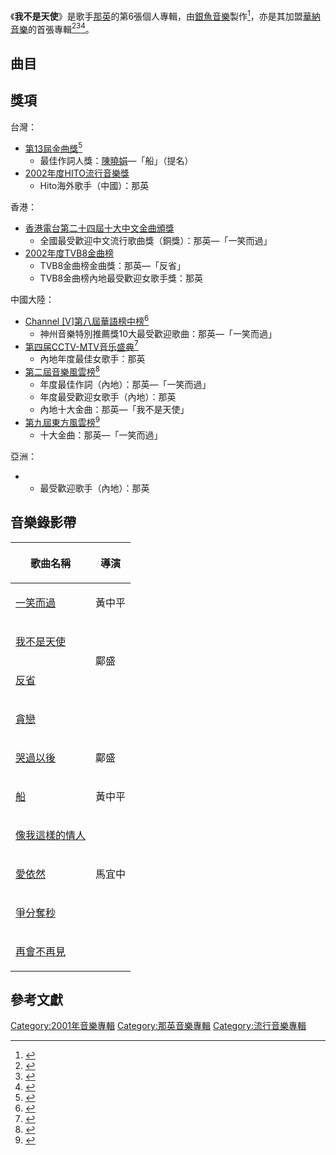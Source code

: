{{Infobox Album
|  Name        = 我不是天使
|  Type        = [[專輯|專輯]]
|  Artist      = [[那英|那英]]
|  Cover       = 
|  Released    = 2001年9月20日
|  Recorded    = 
|  Genre       = [[國語流行音樂|國語流行音樂]]
|  Length      = 
|  Label       = [[華納音樂_(台灣)|華納音樂]]
|  Number      =
|  Producer    = 
|  Last album  =  [[那英精選－知英情歌|那英精選－知英情歌]] <br />(2001年)
|  This album  = '''我不是天使''' <br />(2001年)
|  Next album  = [[那英全經典|那英全經典]] <br />(2002年)
}}

《'''我不是天使'''》是歌手[[那英|那英]]的第6張個人專輯，由[[邱瓈寬|銀魚音樂]]製作<ref>{{Cite web |url=http://isrc.ncl.edu.tw/music_view.aspx?item=2292 |title=《我不是天使》專輯資料 |author=ISRC }}</ref>，亦是其加盟[[華納音樂_(台灣)|華納音樂]]的首張專輯<ref>{{Cite web |url=https://y.qq.com/n/yqq/album/002yUcCR37Oshp.html |title=《我不是天使》 |author=QQ音樂 |access-date=2021-02-17 |archive-date=2020-10-23 |archive-url=https://web.archive.org/web/20201023220032/https://y.qq.com/n/yqq/album/002yUcCR37Oshp.html |dead-url=no }}</ref><ref>{{Cite web |url=http://ent.163.com/edit/010918/010918_101572.html |title=那英：《我不是天使》 |author=網易娛樂 |access-date=2021-02-18 |archive-date=2007-03-13 |archive-url=https://web.archive.org/web/20070313113251/http://ent.163.com/edit/010918/010918_101572.html |dead-url=no }}</ref><ref>{{Cite web |url=http://www.cctv.com/entertainment/musiccd/70.html |title=那英《我不是天使》 |author=CCTV |access-date=2021-09-27 |archive-date=2021-09-27 |archive-url=https://web.archive.org/web/20210927013033/http://www.cctv.com/entertainment/musiccd/70.html |dead-url=no }}</ref>。

== 曲目 ==
{{Tracklist
| collapsed = 
| headline = 台灣版<ref>{{Cite web |url=https://www.discogs.com/%E9%82%A3%E8%8B%B1-%E6%88%91%E4%B8%8D%E6%98%AF%E5%A4%A9%E4%BD%BF/release/10787558 |title=《我不是天使》台灣版 |author=Discogs |access-date=2021-02-14 |archive-date=2021-02-26 |archive-url=https://web.archive.org/web/20210226184247/https://www.discogs.com/%E9%82%A3%E8%8B%B1-%E6%88%91%E4%B8%8D%E6%98%AF%E5%A4%A9%E4%BD%BF/release/10787558 |dead-url=no }}</ref>、中國大陸版<ref>{{Cite web |url=https://www.discogs.com/%E9%82%A3%E8%8B%B1-%E6%88%91%E4%B8%8D%E6%98%AF%E5%A4%A9%E4%BD%BF/release/15683059 |title=《我不是天使》中國大陸版 |author=Discogs |access-date=2021-02-14 |archive-date=2021-03-02 |archive-url=https://web.archive.org/web/20210302034442/https://www.discogs.com/%E9%82%A3%E8%8B%B1-%E6%88%91%E4%B8%8D%E6%98%AF%E5%A4%A9%E4%BD%BF/release/15683059 |dead-url=no }}</ref>
| font_size = 
| total_length = 

| extra_column = 

| title1 = 一笑而過
| note1 = 
| longnote1 = 第二主打
| music1 = 劉國明、劉志文
| lyrics1 = 那英
| arranger1 = {{link-yue|Terence Teo|張瑞成}}
| producer1 = [[李偲菘|李偲菘]]
| extra1 = 
| length1 = 4:34

| title2 = 我不是天使
| note2 = 
| longnote2 = 第一主打
| music2 = [[伍佰|伍佰]]
| lyrics2 = 那英
| arranger2 = 王繼康
| producer2 = 伍佰
| extra2 = 
| length2 = 4:17

| title3 = 反省
| note3 =  
| longnote3 = 第四主打
| music3 = [[周傳雄|周傳雄]]
| lyrics3 = [[邱瓈寬|Kwan]]
| arranger3 = [[刘志远_(香港音乐人)|劉志遠]]
| producer3 = {{link-en|李振權 Jim Lee|Jim_Lee_(record_producer)}}
| extra3 = 
| length3 = 4:38

| title4 = 貪戀
| note4 = 
| longnote4 = 
| music4 = 劉沁
| lyrics4 = Ting（李文亭）
| arranger4 = [[洪敬堯|洪敬堯]]
| producer4 = 銀魚製作
| extra4 = 
| length4 = 4:06

| title5 = 哭過以後
| note5 = 
| longnote5 = 第五主打
| music5 = [[鄧智彰|鄧智彰]]
| lyrics5 = Kwan
| arranger5 = 劉志遠
| producer5 = 李振權 Jim Lee
| extra5 = 
| length5 = 4:06

| title6 = 船
| note6 = 
| longnote6 = 第三主打
| music6 = 陳曉娟
| lyrics6 = [[陳曉娟_(作曲人)|陳曉娟]]
| arranger6 = 王豫民
| producer6 = 銀魚製作
| extra6 = 
| length6 = 5:08

| title7 = 像我這樣的情人
| note7 =
| longnote7 = 
| music7 = [[深白色|深白色]]
| lyrics7 = [[林夕|林夕]]
| arranger7 = 劉志遠
| producer7 = 李振權 Jim Lee
| extra7 = 
| length7 = 3:58

| title8 = 愛依然
| note8 = 
| longnote8 = 第六主打
| music8 = 劉沁
| lyrics8 = 劉沁
| arranger8 = 陳飛午
| producer8 = 銀魚製作
| extra8 = 
| length8 = 4:42

| title9 = 爭分奪秒
| note9 = 
| longnote9 = 
| music9 = [[張亞東_(音樂人)|張亞東]]
| lyrics9 = Kwan
| arranger9 = 張亞東
| producer9 = 張亞東
| extra9 = 
| length9 = 3:45

| title10 = 再會不再見
| note10 = 
| longnote10 = 
| music10 = Aleksandar Masevski
| lyrics10 = 林夕
| arranger10 = 劉志遠
| producer10 = 李振權 Jim Lee
| extra10 = 
| length10 = 4:05
}}

==獎項==
台灣：
*[[第13屆金曲獎|第13屆金曲獎]]<ref>{{Cite web |url=https://www.bamid.gov.tw/information_176_64109.html |title=第十三屆金曲獎入圍名單 |author=文化部影視及流行音樂產業局 |access-date=2021-02-18 |archive-date=2018-04-28 |archive-url=https://web.archive.org/web/20180428180707/https://www.bamid.gov.tw/information_176_64109.html |dead-url=no }}</ref>
**最佳作詞人獎：[[陳曉娟_(作曲人)|陳曉娟]]—「船」（提名）
*[[2002年度HITO流行音樂獎頒獎典禮|2002年度HITO流行音樂獎]]
**Hito海外歌手（中國）：那英
香港：
*[[香港電台|香港電台]][[第二十四屆十大中文金曲得獎名單|第二十四屆十大中文金曲頒獎]]
**全國最受歡迎中文流行歌曲獎（銅獎）：那英—「一笑而過」
*[[2002年度TVB8金曲榜頒獎典禮得獎名單|2002年度TVB8金曲榜]]
**TVB8金曲榜金曲獎：那英—「反省」
**TVB8金曲榜內地最受歡迎女歌手獎：那英
中國大陸：
*[[Channel_V|Channel [V]]][[全球華語榜中榜|第八屆華語榜中榜]]<ref>{{Cite web |url=http://ent.sina.com.cn/p/i/2002-01-25/71052.html |title=神州音乐特别推荐奖--最受欢迎歌曲奖名单 |author=新浪娛樂 |access-date=2021-02-18 |archive-date=2020-07-19 |archive-url=https://web.archive.org/web/20200719225425/http://ent.sina.com.cn/p/i/2002-01-25/71052.html |dead-url=no }}</ref>
**神州音樂特別推薦獎10大最受歡迎歌曲：那英—「一笑而過」
*[[CCTV-MTV音乐盛典#第四届_(2002年)|第四届CCTV-MTV音乐盛典]]<ref>{{Cite web |url=http://ent.sina.com.cn/2002-07-27/004593037.html |title=CCTV-MTV音乐盛典举行 众多大奖揭晓 |author=新浪娛樂 |access-date=2021-02-18 |archive-date=2016-01-24 |archive-url=https://web.archive.org/web/20160124142703/http://ent.sina.com.cn/2002-07-27/004593037.html |dead-url=no }}</ref>
**內地年度最佳女歌手：那英
*[[2002年度音樂風雲榜頒獎盛典得獎名單|第二屆音樂風雲榜]]<ref>{{Cite web |url=http://ent.sina.com.cn/p/i/2002-03-24/77090.html |title=第二届音乐风云榜颁奖盛典举行 各奖项揭晓 |author=新浪娛樂 |access-date=2021-02-18 |archive-date=2016-03-04 |archive-url=https://web.archive.org/web/20160304085013/http://ent.sina.com.cn/p/i/2002-03-24/77090.html |dead-url=no }}</ref>
**年度最佳作詞（內地）：那英—「一笑而過」
**年度最受歡迎女歌手（內地）：那英
**內地十大金曲：那英—「我不是天使」
*[[第九屆東方風雲榜|第九屆東方風雲榜]]<ref>{{Cite web |url=http://music.sohu.com/upload/dongfang/df02.htm |title=第九届《东方风云榜》获奖名单 |author=搜狐音樂 |access-date=2021-02-18 |archive-date=2012-07-14 |archive-url=https://web.archive.org/web/20120714014700/http://music.sohu.com/upload/dongfang/df02.htm |dead-url=no }}</ref>
**十大金曲：那英—「一笑而過」
亞洲：
*{{link-en|首屆MTV亞洲大獎|MTV Asia Awards 2002}}
**最受歡迎歌手（內地）：那英

== 音樂錄影帶 ==
{| class="wikitable"
!歌曲名稱
!導演
|-
|[https://www.youtube.com/watch?v=LahGJ5-PgZI&ab_channel=TimelessMusic 一笑而過] {{Wayback|url=https://www.youtube.com/watch?v=LahGJ5-PgZI&ab_channel=TimelessMusic |date=20220609231215 }}
|黃中平
|-
|[https://www.youtube.com/watch?v=-YUAHRsSoUQ&ab_channel=TimelessMusic 我不是天使] {{Wayback|url=https://www.youtube.com/watch?v=-YUAHRsSoUQ&ab_channel=TimelessMusic |date=20220611062902 }}
|rowspan=2|鄺盛
|-
|[https://www.youtube.com/watch?v=yNVk_NQGvoo&ab_channel=TimelessMusic 反省] {{Wayback|url=https://www.youtube.com/watch?v=yNVk_NQGvoo&ab_channel=TimelessMusic |date=20220609175119 }}
|-
|[https://www.youtube.com/watch?v=7ILXUHzT0KA&ab_channel=TimelessMusic 貪戀] {{Wayback|url=https://www.youtube.com/watch?v=7ILXUHzT0KA&ab_channel=TimelessMusic |date=20220609174302 }}
|
|-
|[https://www.youtube.com/watch?v=5J26ueTPCzQ&ab_channel=TimelessMusic 哭過以後] {{Wayback|url=https://www.youtube.com/watch?v=5J26ueTPCzQ&ab_channel=TimelessMusic |date=20220616125833 }}
|鄺盛
|-
|[https://www.youtube.com/watch?v=RL1sd-3p_-A&ab_channel=TimelessMusic 船]
|黃中平
|-
|[https://www.youtube.com/watch?v=4-q60Kn8Fng&ab_channel=TimelessMusic 像我這樣的情人] {{Wayback|url=https://www.youtube.com/watch?v=4-q60Kn8Fng&ab_channel=TimelessMusic |date=20220611014644 }}
|
|-
|[https://www.youtube.com/watch?v=bMGGxfkq6XU&ab_channel=TimelessMusic 愛依然] {{Wayback|url=https://www.youtube.com/watch?v=bMGGxfkq6XU&ab_channel=TimelessMusic |date=20220609231108 }}
|馬宜中
|-
|[https://www.youtube.com/watch?v=cnDgYMBGngs&ab_channel=TimelessMusic 爭分奪秒] {{Wayback|url=https://www.youtube.com/watch?v=cnDgYMBGngs&ab_channel=TimelessMusic |date=20220609233407 }}
|
|-
|[https://www.youtube.com/watch?v=f_9xFueUGPg&ab_channel=TimelessMusic 再會不再見] {{Wayback|url=https://www.youtube.com/watch?v=f_9xFueUGPg&ab_channel=TimelessMusic |date=20220616103513 }}
|
|}

== 參考文獻 ==
{{reflist}}

[[Category:2001年音樂專輯|Category:2001年音樂專輯]]
[[Category:那英音樂專輯|Category:那英音樂專輯]]
[[Category:流行音樂專輯|Category:流行音樂專輯]]